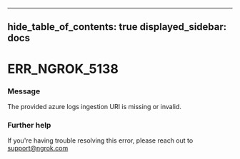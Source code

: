 

---
hide_table_of_contents: true
displayed_sidebar: docs
---


# ERR_NGROK_5138

### Message
The provided azure logs ingestion URI is missing or invalid.

<ErrorDetails />



### Further help
If you're having trouble resolving this error, please reach out to [support@ngrok.com](mailto:support@ngrok.com?subject=Help%20with%20ERR_NGROK_5138)


